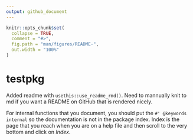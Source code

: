 ```yaml
---
output: github_document
---
```


<!-- README.md is generated from README.Rmd. Please edit that file -->

```r
knitr::opts_chunk$set(
  collapse = TRUE,
  comment = "#>",
  fig.path = "man/figures/README-",
  out.width = "100%"
)
```

# testpkg

Added readme with `usethis::use_readme_rmd()`. Need to mannually knit to md if 
you want a README on GitHub that is rendered nicely.

For internal functions that you document, you should put the
`#' @keywords internal` so the documentation is not in the package index. Index
is the page that you reach when you are on a help file and then scroll to the 
very bottom and click on *Index*. 



